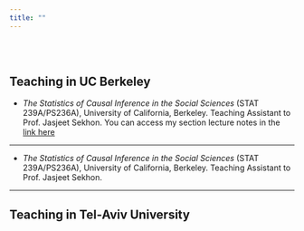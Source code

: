 ```yaml
---
title: ""
---
```


<br><br>

## Teaching in UC Berkeley

* *The Statistics of Causal Inference in the Social Sciences* (STAT 239A/PS236A), University of California, Berkeley. Teaching Assistant to Prof. Jasjeet Sekhon. You can access my section lecture notes in the <a href="http://sekhon.berkeley.edu/causalinf/" target="_blank"> link here </a>

---

* *The Statistics of Causal Inference in the Social Sciences* (STAT 239A/PS236A), University of California, Berkeley. Teaching Assistant to Prof. Jasjeet Sekhon. \

---

## Teaching in Tel-Aviv University










